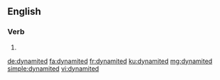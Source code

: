 ==English==

===Verb===
{{head|en|verb form}}

# {{en-past of|dynamite}}

[[de:dynamited]]
[[fa:dynamited]]
[[fr:dynamited]]
[[ku:dynamited]]
[[mg:dynamited]]
[[simple:dynamited]]
[[vi:dynamited]]